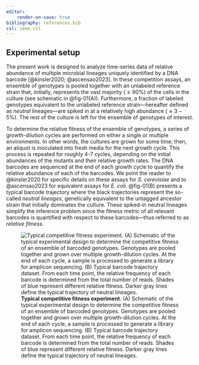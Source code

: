 ```yaml
---
editor:
    render-on-save: true
bibliography: references.bib
csl: ieee.csl
---
```


## Experimental setup{#sec-experiment}

The present work is designed to analyze time-series data of relative abundance
of multiple microbial lineages uniquely identified by a DNA barcode
[@kinsler2020; @ascensao2023]. In these competition assays, an ensemble of
genotypes is pooled together with an unlabeled reference strain that, initially,
represents the vast majority ($\geq 90\%$) of the cells in the culture (see
schematic in @fig-01(A)). Furthermore, a fraction of labeled genotypes
equivalent to the unlabeled reference strain---hereafter defined as *neutral*
lineages---are spiked in at a relatively high abundance ($\approx 3-5\%$). The
rest of the culture is left for the ensemble of genotypes of interest.

To determine the relative fitness of the ensemble of genotypes, a series of
growth-dilution cycles are performed on either a single or multiple
environments. In other words, the cultures are grown for some time; then, an
aliquot is inoculated into fresh media for the next growth cycle. This process
is repeated for roughly 4-7 cycles, depending on the initial abundances of the
mutants and their relative growth rates. The DNA barcodes are sequenced at the
end of each growth cycle to quantify the relative abundance of each of the
barcodes. We point the reader to @kinsler2020 for specific details on these
assays for *S. cerevisiae* and to @ascensao2023 for equivalent assays for *E.
coli*. @fig-01(B) presents a typical barcode trajectory where the black
trajectories represent the so-called *neutral lineages*, genetically equivalent
to the untagged ancestor strain that initially dominates the culture. These
spiked-in neutral lineages simplify the inference problem since the fitness
metric of all relevant barcodes is quantified with respect to these
barcodes---thus referred to as *relative fitness*.

![**Typical competitive fitness experiment**. (A) Schematic of the typical
experimental design to determine the competitive fitness of an ensemble of
barcoded genotypes. Genotypes are pooled together and grown over multiple
growth-dilution cycles. At the end of each cycle, a sample is processed to
generate a library for amplicon sequencing. (B) Typical barcode trajectory
dataset. From each time point, the relative frequency of each barcode is
determined from the total number of reads. Shades of blue represent different
relative fitness. Darker gray lines define the typical trajectory of neutral
lineages.](./figs/fig01){#fig-01}
  

  
